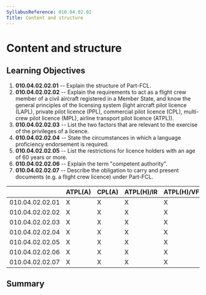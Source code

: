 ```yaml
---
SyllabusReference: 010.04.02.02
Title: Content and structure
---
```


# Content and structure

## Learning Objectives

1.  **010.04.02.02.01** -- Explain the structure of Part-FCL.
2.  **010.04.02.02.02** -- Explain the requirements to act as a flight crew
    member of a civil aircraft registered in a Member State, and know the general
    principles of the licensing system (light aircraft pilot licence (LAPL),
    private pilot licence (PPL), commercial pilot licence (CPL), multi-crew pilot
    licence (MPL), airline transport pilot licence (ATPL)).
3.  **010.04.02.02.03** -- List the two factors that are relevant to the exercise
    of the privileges of a licence.
4.  **010.04.02.02.04** -- State the circumstances in which a language
    proficiency endorsement is required.
5.  **010.04.02.02.05** -- List the restrictions for licence holders with an age
    of 60 years or more.
6.  **010.04.02.02.06** -- Explain the term "competent authority".
7.  **010.04.02.02.07** -- Describe the obligation to carry and present documents
    (e.g. a flight crew licence) under Part-FCL.

|                 | ATPL(A) | CPL(A) | ATPL(H)/IR | ATPL(H)/VFR | CPL(H) | IR  | CBIR(A) |
| --------------- | ------- | ------ | ---------- | ----------- | ------ | --- | ------- |
| 010.04.02.02.01 | X       | X      | X          | X           | X      | X   | X       |
| 010.04.02.02.02 | X       | X      | X          | X           | X      | X   |         |
| 010.04.02.02.03 | X       | X      | X          | X           | X      | X   |         |
| 010.04.02.02.04 | X       | X      | X          | X           | X      | X   |         |
| 010.04.02.02.05 | X       | X      | X          | X           | X      |     |         |
| 010.04.02.02.06 | X       | X      | X          | X           | X      | X   |         |
| 010.04.02.02.07 | X       | X      | X          | X           | X      | X   |         |

## Summary
